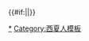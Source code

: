 {{Navbox
|state = {{{state|autocollapse}}}
|name = 西夏皇后
|title = [[西夏]][[中國皇后及妃嬪列表#西夏|皇后]]（附追封皇后）
| style = width:650px; background:#33E6CC
| group1 = 西夏皇后
| list1 = 
 {{Navbox|child
 |evenodd = swap
 | group1 = [[夏景宗]]
 | list1 = [[野利皇后|憲成皇后野利氏]]<sup>#</sup> - [[没移皇后|新皇后沒移氏]]
 | group2 = [[夏毅宗]]
 | list2 = [[没藏皇后 (西夏毅宗)|皇后沒藏氏]] - [[梁皇后 (西夏毅宗)|恭肅皇后梁氏]]
 | group3 = [[夏惠宗]]
 | list3 = [[梁皇后 (西夏惠宗)|昭簡皇后梁氏]]
 | group4 = [[夏崇宗]]
 | list4 = [[耶律南仙|皇后耶律南仙]] - [[任皇后 (西夏崇宗)|皇后任氏]]
 | group5 = [[夏仁宗]]
 | list5 = [[罔皇后|皇后罔氏]]<sup>#</sup> - [[罗皇后 (西夏仁宗)|章獻皇后羅氏]]
}}
| group2 = 追封皇后或尊封太后
| list2 = 
 {{Navbox|child
 |evenodd = swap 
 | group1 = [[李继迁|夏太祖]]
 | list1 = [[順成皇后 (西夏太祖)|順成皇后野利氏]]
 | group2 = [[李德明|夏太宗]]
 | list2 = [[衛慕夫人 (夏太宗)|惠慈皇后衛慕氏]] - [[讹藏屈怀氏|皇太后讹藏屈怀氏]]
 | group3 = [[夏景宗]]
 | list3 = [[没藏皇后 (李元昊)|宣穆皇后沒藏氏]]
}}
| group3 = 其他皇帝正室
| list3 = 
 {{Navbox|child
 |evenodd = swap
 | group1 = [[李继迁|夏太祖]]
 | list1 = [[耶律汀|义成公主耶律汀]] 
| group2 = [[夏景宗]]
| list2 = [[衛慕夫人 (夏景宗)|默穆氏]] - 索氏 - 多拉氏 - 密克默特氏 - [[兴平公主 (辽)|兴平公主耶律氏]]
}}
| group4 = 其他皇帝生母<br />（列出帝王为子）
| list4 = 
 {{Navbox|child
 |evenodd = swap
 | group1 = [[夏仁宗]]
 | list1 = [[曹贵妃 (西夏崇宗)|国母曹氏]]
}}
|below = 注：<sup>#</sup>者为生前被废或身后被剥夺皇后资格。<sup>~</sup>者为生前被废、身后再追封为皇后。
|}}<includeonly>{{#if:{{{1|}}}||}}</includeonly><noinclude>
[[Category:中国皇后列表模板|{{PAGENAME}}]]
[[Category:西夏皇后|*]]
[[Category:西夏人模板]]
</noinclude>
